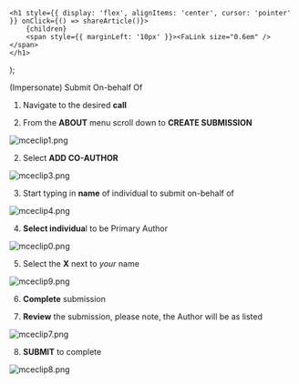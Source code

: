 
    <h1 style={{ display: 'flex', alignItems: 'center', cursor: 'pointer' }} onClick={() => shareArticle()}>
        {children} 
        <span style={{ marginLeft: '10px' }}><FaLink size="0.6em" /></span>
    </h1>
);

<ToastContainer />

<ClickableTitle>(Impersonate) Submit On-behalf Of</ClickableTitle>




1. Navigate to the desired **call**


2. From the **ABOUT** menu scroll down to **CREATE SUBMISSION**


![mceclip1.png](../../../resources/article-images/4412452995859--Impersonate-Submit-On-behalf-Of_1.png)


2. Select **ADD CO-AUTHOR**


![mceclip3.png](../../../resources/article-images/4412452995859--Impersonate-Submit-On-behalf-Of_2.png)


3. Start typing in **name** of individual to submit on-behalf of


![mceclip4.png](../../../resources/article-images/4412452995859--Impersonate-Submit-On-behalf-Of_3.png)


4. **Select individua**l to be Primary Author 


![mceclip0.png](../../../resources/article-images/4412452995859--Impersonate-Submit-On-behalf-Of_4.png)


5. Select the **X** next to *your* name


![mceclip9.png](../../../resources/article-images/4412452995859--Impersonate-Submit-On-behalf-Of_5.png)


6. **Complete** submission


7. **Review** the submission, please note, the Author will be as listed 


![mceclip7.png](../../../resources/article-images/4412452995859--Impersonate-Submit-On-behalf-Of_6.png)


8. **SUBMIT** to complete


![mceclip8.png](../../../resources/article-images/4412452995859--Impersonate-Submit-On-behalf-Of_7.png)



